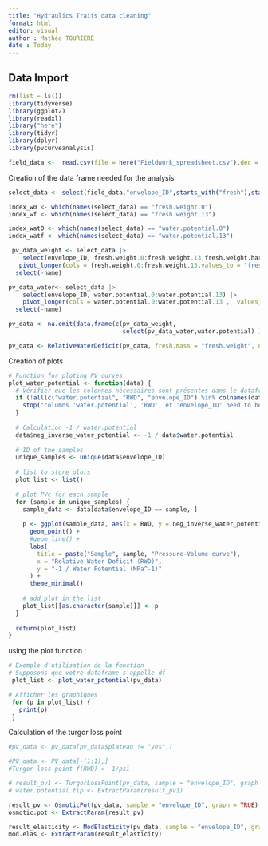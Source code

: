 ```yaml
---
title: "Hydraulics Traits data cleaning"
format: html
editor: visual
author : Mathéo TOURIERE
date : Today
---
```


## Data Import

```r
rm(list = ls())
library(tidyverse)
library(ggplot2)
library(readxl)
library("here")
library(tidyr)
library(dplyr)
library(pvcurveanalysis)

field_data <-  read.csv(file = here("Fieldwork_spreadsheet.csv"),dec = ",")

```

Creation of the data frame needed for the analysis

```r

select_data <- select(field_data,"envelope_ID",starts_with("fresh"),starts_with("water"),"dry.weight") 

index_w0 <- which(names(select_data) == "fresh.weight.0")
index_wf <- which(names(select_data) == "fresh.weight.13")

index_wat0 <- which(names(select_data) == "water.potential.0")
index_watf <- which(names(select_data) == "water.potential.13")

 pv_data_weight <- select_data |> 
    select(envelope_ID, fresh.weight.0:fresh.weight.13,fresh.weight.harvest,fresh.weight.satured,dry.weight) |> 
   pivot_longer(cols = fresh.weight.0:fresh.weight.13,values_to = "fresh.weight")|>
  select(-name)

pv_data_water<- select_data |> 
    select(envelope_ID, water.potential.0:water.potential.13) |> 
    pivot_longer(cols = water.potential.0:water.potential.13 ,  values_to = "water.potential") |> 
  select(-name) 

pv_data <- na.omit(data.frame(c(pv_data_weight,
                                select(pv_data_water,water.potential) )))

pv_data <- RelativeWaterDeficit(pv_data, fresh.mass = "fresh.weight", dry.mass = "dry.weight", fresh.mass.saturated = "fresh.weight.satured") #new column with RWD

```

Creation of plots

```r
# Function for ploting PV curves
plot_water_potential <- function(data) {
  # Vérifier que les colonnes nécessaires sont présentes dans le dataframe
  if (!all(c("water.potential", "RWD", "envelope_ID") %in% colnames(data))) {
    stop("columns 'water.potential', 'RWD', et 'envelope_ID' need to be in the dataframe")
  }
  
  # Calculation -1 / water.potential
  data$neg_inverse_water_potential <- -1 / data$water.potential
  
  # ID of the samples
  unique_samples <- unique(data$envelope_ID)
  
  # list to store plots
  plot_list <- list()
  
  # plot PVc for each sample
  for (sample in unique_samples) {
    sample_data <- data[data$envelope_ID == sample, ]
    
    p <- ggplot(sample_data, aes(x = RWD, y = neg_inverse_water_potential)) +
      geom_point() +
      #geom_line() +
      labs(
        title = paste("Sample", sample, "Pressure-Volume curve"),
        x = "Relative Water Deficit (RWD)",
        y = "-1 / Water Potential (MPa^-1)"
      ) +
      theme_minimal()
    
    # add plot in the list
    plot_list[[as.character(sample)]] <- p
  }
  
  return(plot_list)
}

```

using the plot function :

```r
# Exemple d'utilisation de la fonction
# Supposons que votre dataframe s'appelle df
 plot_list <- plot_water_potential(pv_data)

# Afficher les graphiques
 for (p in plot_list) {
   print(p)
 }
```

Calculation of the turgor loss point

```r
#pv_data <- pv_data[pv_data$plateau != "yes",] 

#PV_data <- PV_data[-(1:1),]
#Turgor loss point f(RWD) = -1/psi

# result_pv1 <- TurgorLossPoint(pv_data, sample = "envelope_ID", graph = TRUE) 
# water.potential.tlp <- ExtractParam(result_pv1)

result_pv <- OsmoticPot(pv_data, sample = "envelope_ID", graph = TRUE) 
osmotic.pot <- ExtractParam(result_pv)

result_elasticity <- ModElasticity(pv_data, sample = "envelope_ID", graph = TRUE) 
mod.elas <- ExtractParam(result_elasticity)





```
